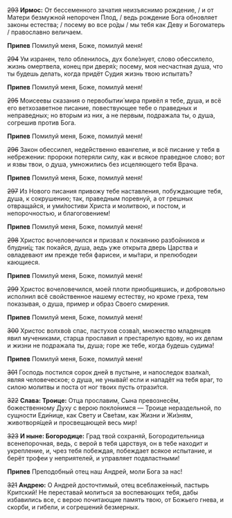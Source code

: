 ~~293~~ **Ирмос:** От бессеменного зачатия неизъяснимо рождение, / и от Матери безмужной непорочен Плод, / ведь рождение Бога обновляет законы естества; / посему во все ро́ды / мы тебя как Деву и Богоматерь / православно величаем.

**Припев** Помилуй меня, Боже, помилуй меня!

~~294~~ Ум изранен, тело обленилось, дух боле́знует, слово обессилело, жизнь омертвела, конец при дверя́х; посему, моя несчастная душа, что ты будешь делать, когда придёт Судия жизнь твою испытать?

**Припев** Помилуй меня, Боже, помилуй меня!

~~295~~ Моисеевы сказания о первобытии́ мира привёл я тебе, душа, и всё его ветхозаветное писание, повествующее тебе о праведных и неправедных; но вторым из них, а не первым, подражала ты, о душа, согрешив против Бога.

**Припев** Помилуй меня, Боже, помилуй меня!

~~296~~ Закон обессилел, неде́йственно евангелие, и всё писание у тебя в небрежении: пророки потеряли силу, как и всякое праведное слово; вот и язвы твои, о душа, умножились без исцеляющего тебя Врача.

**Припев** Помилуй меня, Боже, помилуй меня!

~~297~~ Из Нового писания привожу тебе наставления, побуждающие тебя, душа, к сокрушению; так, праведным поревнуй, а от грешных отвращайся, и уми́лостиви Христа и молитвою, и постом, и непорочностью, и благоговением!

**Припев** Помилуй меня, Боже, помилуй меня!

~~298~~ Христос вочеловечился и призвал к покаянию разбойников и блудни́ц; так покайся, душа, аедь уже открыта дверь Царства и овладевают им прежде тебя фарисеи, и мы́тари, и прелюбодеи кающиеся.

**Припев** Помилуй меня, Боже, помилуй меня!

~~299~~ Христос вочеловечился, моей плоти приобщившись, и добровольно исполнил всё свойственное нашему естеству, но кроме греха, тем показывая, о душа, пример и образ Своего смирения.

**Припев** Помилуй меня, Боже, помилуй меня!

~~300~~ Христос волхво́в спас, пастухов созва́л, множество младенцев явил мучениками, старца прославил и престарелую вдову, но их делам и жизни не подражала ты, душа; горе же тебе, когда будешь судима!

**Припев** Помилуй меня, Боже, помилуй меня!

~~301~~ Господь постился сорок дней в пустыне, и напоследок взалка́л, являя человеческое; о душа, не унывай! если и нападёт на тебя враг, то силою молитвы и поста от ног твоих пусть отрази́тся.

~~322~~ **Слава: Троице:** Отца прославим, Сына превознесём, божественному Духу с верою покло́нимся — Троице нераздельной, по сущности Еди́нице, как Свету и Све́там, как Жизни и Жи́зням, животворя́щей и просвещающей весь мир!

~~323~~ **И ныне: Богородице:** Град твой сохраняй, Богородительница всенепорочная, ведь, с верой в тебя царствуя, он в тебе находит и укрепление, и, чрез тебя побеждая, побеждает всякое испытание, и берёт трофеи у неприятелей, и управляет подвластными!

**Припев** Преподобный отец наш Андрей, моли Бога за нас!

~~321~~ **Андрею:** О Андрей досточтимый, отец всеблаже́нный, пастырь Критский! Не переставай молиться за воспевающих тебя, дабы избавились все, с верою почитающие память твою, от Божьего гнева, и скорби, и гибели, и согрешений безмерных.
